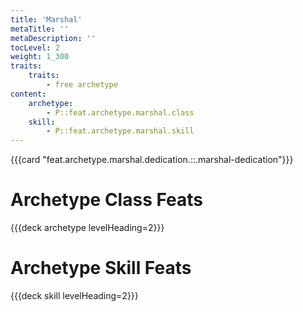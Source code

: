 ```yaml
---
title: 'Marshal'
metaTitle: ''
metaDescription: ''
tocLevel: 2
weight: 1_300
traits:
    traits:
        - free archetype
content:
    archetype:
        - P::feat.archetype.marshal.class
    skill:
        - P::feat.archetype.marshal.skill
---
```


{{{card "feat.archetype.marshal.dedication.::.marshal-dedication"}}}

# Archetype Class Feats

{{{deck archetype levelHeading=2}}}

# Archetype Skill Feats

{{{deck skill levelHeading=2}}}
